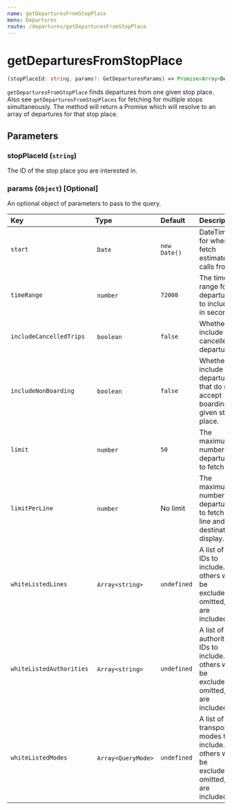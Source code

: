 ```yaml
---
name: getDeparturesFromStopPlace
menu: Departures
route: /departures/getDeparturesFromStopPlace
---
```


# getDeparturesFromStopPlace

```typescript
(stopPlaceId: string, params?: GetDeparturesParams) => Promise<Array<Departure>>
```

`getDeparturesFromStopPlace` finds departures from one given stop place. Also see `getDeparturesFromStopPlaces` for fetching for multiple stops simultaneously.
The method will return a Promise which will resolve to an array of departures for that stop place.

## Parameters

### stopPlaceId (`string`)
The ID of the stop place you are interested in.

### params (`Object`) [Optional]
An optional object of parameters to pass to the query.

| Key                      | Type           | Default      | Description |
|:-------------------------|:---------------|:-------------|:------------|
| `start`                  | `Date`         | `new Date()` | DateTime for when to fetch estimated calls from. |
| `timeRange`              | `number`       | `72000`      | The time range for departures to include in seconds. |
| `includeCancelledTrips`  | `boolean`      | `false`      | Whether to include cancelled departures. |
| `includeNonBoarding`     | `boolean`      | `false`      | Whether to include departures that do not accept boarding at given stop place. |
| `limit`                  | `number`       | `50`         | The maximum number of departures to fetch. |
| `limitPerLine`           | `number`       | No limit     | The maximum number of departures to fetch per line and destination display. |
| `whiteListedLines`       | `Array<string>` | `undefined` | A list of line IDs to include. All others will be excluded. If omitted, all are included. |
| `whiteListedAuthorities` | `Array<string>` | `undefined` | A list of authority IDs to include. All others will be excluded. If omitted, all are included. |
| `whiteListedModes`       | `Array<QueryMode>` | `undefined` | A list of transport modes to include. All others will be excluded. If omitted, all are included. |

